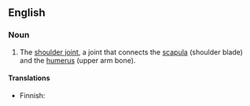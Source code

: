 {{wikipedia}}
==English==

===Noun===
{{en-noun|sg=[[glenohumeral]] [[joint]]}}

# {{context|anatomy}} The [[shoulder joint]], a joint that connects the [[scapula]] (shoulder blade) and the [[humerus]] (upper arm bone).

====Translations====
{{trans-top|shoulder joint}}
* Finnish: {{t+|fi|olkanivel}}
{{trans-mid}}
{{trans-bottom}}